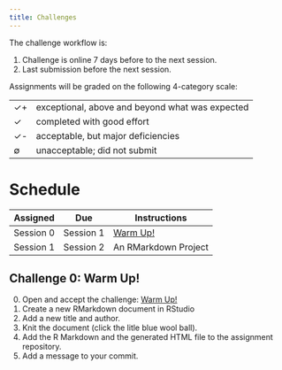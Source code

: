 ```yaml
---
title: Challenges
---
```


The challenge workflow is:

1.  Challenge is online 7 days before to the next session.
2.  Last submission before the next session.

Assignments will be graded on the following 4-category scale:

---- -------------------------------------------------
✓+   exceptional, above and beyond what was expected
✓    completed with good effort
✓-   acceptable, but major deficiencies
∅    unacceptable; did not submit
---- -------------------------------------------------

# Schedule

| Assigned  | Due       | Instructions          |
| -         | -         | -                     |
| Session 0 | Session 1 | [Warm Up!](#challenge-9-warm-up)           |
| Session 1 | Session 2 | An RMarkdown Project  |


## Challenge 0: Warm Up!

0. Open and accept the challenge: [Warm Up!](https://classroom.github.com/a/ZQr1J_Tz)
1. Create a new RMarkdown document in RStudio
2. Add a new title and author.
3. Knit the document (click the litle blue wool ball).
4. Add the R Markdown and the generated HTML file to the assignment repository.
5. Add a message to your commit.

